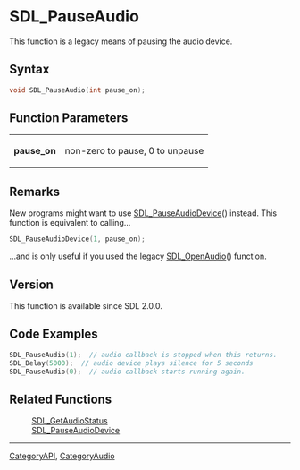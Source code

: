 = SDL_PauseAudio =

This function is a legacy means of pausing the audio device.

== Syntax ==

<syntaxhighlight lang='c'>
void SDL_PauseAudio(int pause_on);
</syntaxhighlight>

== Function Parameters ==

{|
|'''pause_on'''
|non-zero to pause, 0 to unpause
|}

== Remarks ==

New programs might want to use [[SDL_PauseAudioDevice]]() instead. This
function is equivalent to calling...

<syntaxhighlight lang='c'>
SDL_PauseAudioDevice(1, pause_on);
</syntaxhighlight>

...and is only useful if you used the legacy [[SDL_OpenAudio]]() function.

== Version ==

This function is available since SDL 2.0.0.

== Code Examples ==

<syntaxhighlight lang='c++'>
SDL_PauseAudio(1);  // audio callback is stopped when this returns.
SDL_Delay(5000);  // audio device plays silence for 5 seconds
SDL_PauseAudio(0);  // audio callback starts running again.
</syntaxhighlight>

== Related Functions ==

:[[SDL_GetAudioStatus]]
:[[SDL_PauseAudioDevice]]

----
[[CategoryAPI]], [[CategoryAudio]]



